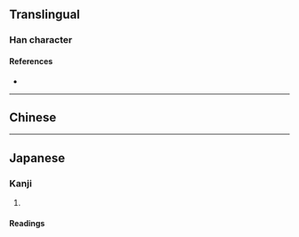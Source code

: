 {{also|氳}}
{{character info/new}}
==Translingual==

===Han character===
{{Han char|rn=84|rad=气|as=10|sn=14|four=|canj=ONABT|ids=⿹气昷}}

====References====
* {{Han ref|kx=0600.021|hdz=32013.090|uh=6C32|ud=27698}}

----

==Chinese==
{{zh-see|氳|sv}}

----

==Japanese==
{{ja-kanji forms|氲|氳}}

===Kanji===
{{ja-kanji|grade=|rs=气10|kyu=氳}}

# {{rfdef|ja|sort=气10}}

====Readings====
{{ja-readings
|goon=うん
|kanon=うん
|kun=さかん-}}